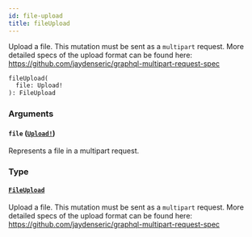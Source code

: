 ```yaml
---
id: file-upload
title: fileUpload
---
```


Upload a file. This mutation must be sent as a `multipart` request. More detailed specs of the upload format can be found here: https://github.com/jaydenseric/graphql-multipart-request-spec

```graphql
fileUpload(
  file: Upload!
): FileUpload

```

### Arguments

#### `file` ([`Upload!`](/api-reference/scalars/upload.mdx))

Represents a file in a multipart request.

### Type

#### [`FileUpload`](/api-reference/objects/file-upload.mdx)

Upload a file. This mutation must be sent as a `multipart` request. More detailed specs of the upload format can be found here: https://github.com/jaydenseric/graphql-multipart-request-spec

